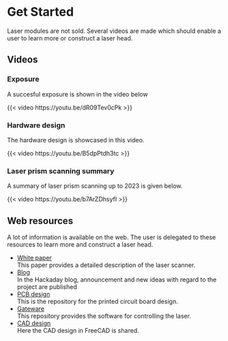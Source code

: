 # Get Started

Laser modules are not sold. Several videos are made which should enable a user to learn more
or construct a laser head.


## Videos

### Exposure

A succesful exposure is shown in the video below

{{< video https://youtu.be/dR09Tev0cPk >}}


### Hardware design

The hardware design is showcased in this video.

{{< video https://youtu.be/B5dpPtdh3tc >}}


### Laser prism scanning summary

A summary of laser prism scanning up to 2023 is given below.

{{< video https://youtu.be/b7ArZDhsyfI >}}




## Web resources

A lot of information is available on the web. The user is delegated to these resources to learn more and
construct a laser head.

* [White paper](https://reprap.org/wiki/Open_hardware_fast_high_resolution_LASER)  
  This paper provides a detailed description of the laser scanner.
* [Blog](https://hackaday.io/project/21933-open-hardware-fast-high-resolution-laser)  
  In the Hackaday blog, announcement and new ideas with regard to the project are published
* [PCB design](https://github.com/hstarmans/firestarter)  
  This is the repository for the printed circuit board design.
* [Gateware](https://github.com/hstarmans/hexastorm)  
  This repository provides the software for controlling the laser.
* [CAD design](https://github.com/hstarmans/hexastorm_design)  
  Here the CAD design in FreeCAD is shared.

